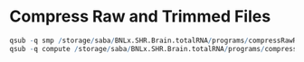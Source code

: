 Compress Raw and Trimmed Files
========================================================

```r
qsub -q smp /storage/saba/BNLx.SHR.Brain.totalRNA/programs/compressRawReads.sh
qsub -q compute /storage/saba/BNLx.SHR.Brain.totalRNA/programs/compressTrimmedReads.sh
```

